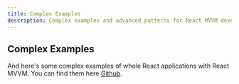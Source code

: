 ```yaml
---
title: Complex Examples
description: Complex examples and advanced patterns for React MVVM development
---
```


## Complex Examples

And here's some complex examples of whole React applications with React MVVM. You can find them here [Github](https://github.com/beautyfree/react-mvvm/tree/master/examples).

